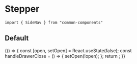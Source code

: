 
<Meta title="MDX|Side Nav" component={SideNav} />

# Stepper

```
import { SideNav } from "common-components"
```

## Default

<Preview>
  <Story name="stepper">
    {() => {
      const [open, setOpen] = React.useState(false);
      const handleDrawerClose = () => {
        setOpen(!open);
      };
      return <SideNav handleDrawerClose={handleDrawerClose} open={open} />;
    }}
  </Story>
</Preview>
